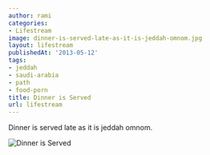 ```yaml
---
author: rami
categories:
- Lifestream
image: dinner-is-served-late-as-it-is-jeddah-omnom.jpg
layout: lifestream
publishedAt: '2013-05-12'
tags:
- jeddah
- saudi-arabia
- path
- food-porn
title: Dinner is Served
url: lifestream
---
```


Dinner is served late as it is jeddah omnom.

![Dinner is Served](/assets/images/content/lifestream/dinner-is-served-late-as-it-is-jeddah-omnom.jpg)